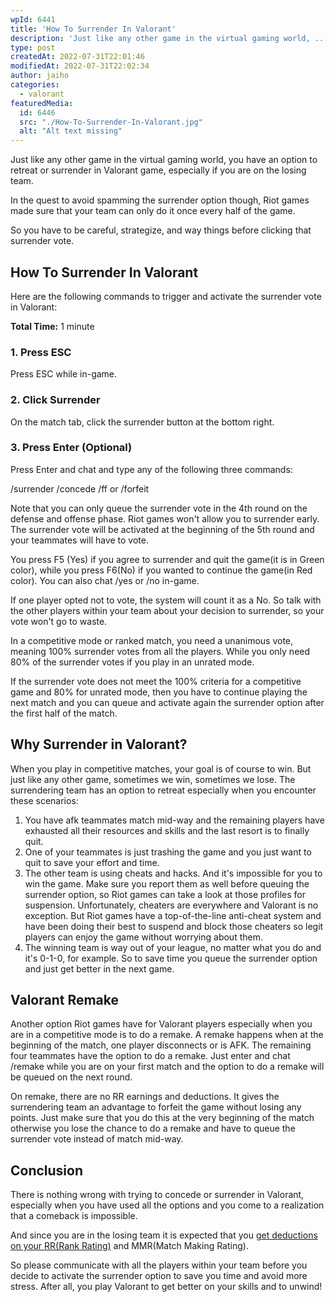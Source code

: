 ```yaml
---
wpId: 6441
title: 'How To Surrender In Valorant'
description: 'Just like any other game in the virtual gaming world, ...'
type: post
createdAt: 2022-07-31T22:01:46
modifiedAt: 2022-07-31T22:02:34
author: jaiho
categories:
  - valorant
featuredMedia:
  id: 6446
  src: "./How-To-Surrender-In-Valorant.jpg"
  alt: "Alt text missing"
---
```



Just like any other game in the virtual gaming world, you have an option to retreat or surrender in Valorant game, especially if you are on the losing team.

In the quest to avoid spamming the surrender option though, Riot games made sure that your team can only do it once every half of the game.

So you have to be careful, strategize, and way things before clicking that surrender vote.

## How To Surrender In Valorant

Here are the following commands to trigger and activate the surrender vote in Valorant:

**Total Time:** 1 minute

### 1\. Press ESC

Press ESC while in-game.

### 2\. Click Surrender

On the match tab, click the surrender button at the bottom right.

### 3\. Press Enter (Optional)

Press Enter and chat and type any of the following three commands:

/surrender /concede /ff or /forfeit

Note that you can only queue the surrender vote in the 4th round on the defense and offense phase. Riot games won't allow you to surrender early. The surrender vote will be activated at the beginning of the 5th round and your teammates will have to vote.

You press F5 (Yes) if you agree to surrender and quit the game(it is in Green color), while you press F6(No) if you wanted to continue the game(in Red color). You can also chat /yes or /no in-game.

If one player opted not to vote, the system will count it as a No. So talk with the other players within your team about your decision to surrender, so your vote won't go to waste.

In a competitive mode or ranked match, you need a unanimous vote, meaning 100% surrender votes from all the players. While you only need 80% of the surrender votes if you play in an unrated mode.

If the surrender vote does not meet the 100% criteria for a competitive game and 80% for unrated mode, then you have to continue playing the next match and you can queue and activate again the surrender option after the first half of the match.

## Why Surrender in Valorant?

When you play in competitive matches, your goal is of course to win. But just like any other game, sometimes we win, sometimes we lose. The surrendering team has an option to retreat especially when you encounter these scenarios:

1.  You have afk teammates match mid-way and the remaining players have exhausted all their resources and skills and the last resort is to finally quit.
2.  One of your teammates is just trashing the game and you just want to quit to save your effort and time.
3.  The other team is using cheats and hacks. And it's impossible for you to win the game. Make sure you report them as well before queuing the surrender option, so Riot games can take a look at those profiles for suspension. Unfortunately, cheaters are everywhere and Valorant is no exception. But Riot games have a top-of-the-line anti-cheat system and have been doing their best to suspend and block those cheaters so legit players can enjoy the game without worrying about them.
4.  The winning team is way out of your league, no matter what you do and it's 0-1-0, for example. So to save time you queue the surrender option and just get better in the next game.

## Valorant Remake

Another option Riot games have for Valorant players especially when you are in a competitive mode is to do a remake. A remake happens when at the beginning of the match, one player disconnects or is AFK. The remaining four teammates have the option to do a remake. Just enter and chat /remake while you are on your first match and the option to do a remake will be queued on the next round.

On remake, there are no RR earnings and deductions. It gives the surrendering team an advantage to forfeit the game without losing any points. Just make sure that you do this at the very beginning of the match otherwise you lose the chance to do a remake and have to queue the surrender vote instead of match mid-way.

## Conclusion

There is nothing wrong with trying to concede or surrender in Valorant, especially when you have used all the options and you come to a realization that a comeback is impossible.

And since you are in the losing team it is expected that you [get deductions on your RR(Rank Rating)](https://www.ghostcap.com/valorant-ranks/) and MMR(Match Making Rating).

So please communicate with all the players within your team before you decide to activate the surrender option to save you time and avoid more stress. After all, you play Valorant to get better on your skills and to unwind!